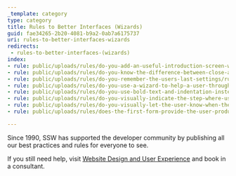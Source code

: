 ```yaml
---
_template: category
type: category
title: Rules to Better Interfaces (Wizards)
guid: fae34265-2b20-4081-b9a2-0ab7a6175737
uri: rules-to-better-interfaces-wizards
redirects:
 - rules-to-better-interfaces-(wizards)
index:
- rule: public/uploads/rules/do-you-add-an-useful-introduction-screen-with-an-image-of-where-it-is-going-prior-to-settings/rule.mdx
- rule: public/uploads/rules/do-you-know-the-difference-between-close-and-cancel/rule.mdx
- rule: public/uploads/rules/do-you-remember-the-users-last-settings/rule.mdx
- rule: public/uploads/rules/do-you-use-a-wizard-to-help-a-user-through-a-complicated-set-of-steps/rule.mdx
- rule: public/uploads/rules/do-you-use-bold-text-and-indentation-instead-of-dividing-lines/rule.mdx
- rule: public/uploads/rules/do-you-visually-indicate-the-step-where-users-are-up-to-in-the-wizard/rule.mdx
- rule: public/uploads/rules/do-you-visually-let-the-user-know-when-they-are-finished/rule.mdx
- rule: public/uploads/rules/does-the-first-form-provide-the-user-product-information/rule.mdx

---
```

Since 1990, SSW has supported the developer community by publishing all our best practices and rules for everyone to see.

If you still need help, visit [Website Design and User Experience](http&#58;//www.ssw.com.au/ssw/Consulting/WebsiteDesignAndUserExperience.aspx) and book in a consultant.

